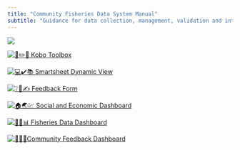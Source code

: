 ```yaml
---
title: "Community Fisheries Data System Manual"
subtitle: "Guidance for data collection, management, validation and interpretation"
---
```


![](images/BV_wide_photo.jpg)

::: {layout-nrow="2"}
[![📱✏️🧮 Kobo Toolbox](images/kobo.png)](https://kf.kobotoolbox.org/#/projects/home)

[![💻✔️📚 Smartsheet Dynamic View](images/ssdv.jpg)](https://dynamicview.smartsheet.com/)

[![❔💭✍️ Feedback Form](images/feedbackform.png)](https://app.smartsheet.com/b/form/3464c4c77c1547a49fda7e9062f363f3)

[![🏠🌏💹 Social and Economic Dashboard](images/socialdashboard.png)](https://blueventures.shinyapps.io/social-economic-dashboard/)

[![🔢🐠📊 Fisheries Data Dashboard](images/fishdashboard.png)](https://blueventures.shinyapps.io/fisheries-dashboard/)

[![📆📓🎏Community Feedback Dashboard](images/communityfeedback.png)](https://blueventures.shinyapps.io/community-feedback/)
:::
